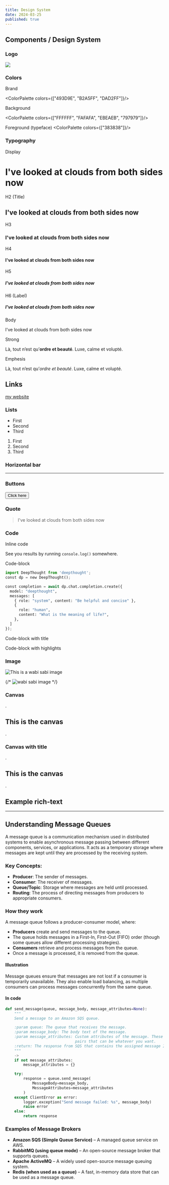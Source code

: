 ```yaml
---
title: Design System
date: 2024-03-25
published: true
---
```




## Components / Design System

### Logo

<img src="/logo.png"/>

### Colors
Brand

<ColorPalette colors={["493D9E", "B2A5FF", "DAD2FF"]}/>

Background

<ColorPalette colors={["FFFFFF", "FAFAFA", "EBEAEB", "797979"]}/>

Foreground (typeface)
<ColorPalette colors={["383838"]}/>


### Typography

Display
# I've looked at clouds from both sides now

H2 (Title)
## I've looked at clouds from both sides now

H3
### I've looked at clouds from both sides now

H4
#### I've looked at clouds from both sides now

H5
##### I've looked at clouds from both sides now

H6 (Label)
##### I've looked at clouds from both sides now

Body

I've looked at clouds from both sides now

Strong

Là, tout n’est qu’**ordre et beauté**. Luxe, calme et volupté.

Emphesis

Là, tout n’est qu’*ordre et beauté*. Luxe, calme et volupté.

## Links

[my website](https://rurangiza.com)


### Lists

- First
- Second
- Third

1. First
2. Second
3. Third

### Horizontal bar

---

### Buttons

<Button>Click here</Button>

### Quote

> I've looked at clouds from both sides now

### Code

Inline code

See you results by running `console.log()` somewhere.

Code-block

```py title="llm.py" showLineNumbers
import DeepThought from 'deepthought';
const dp = new DeepThought();

const completion = await dp.chat.completion.create({
  model: "deepthought",
  messages: [
    { role: "system", content: "Be helpful and concise" },
    {
      role: "human",
      content: "What is the meaning of life?",
    },
  ]
});
```

Code-block with title

Code-block with highlights

### Image

![This is a wabi sabi image](/images/wabisabi.jpeg)

{/* <Image src={im_wabi_sabi} width={500} height={200} alt="wabi sabi image"/> */}


### Canvas
<Canvas>
  <span> .</span>
  <h2>This is the canvas</h2>
  <span> .</span>
</Canvas>

### Canvas with title
<Canvas title="An amazing title">
  <span> .</span>
  <h2>This is the canvas</h2>
  <span> .</span>
</Canvas>

## Example rich-text

---


## Understanding Message Queues
A message queue is a communication mechanism used in distributed systems to enable asynchronous message passing between different components, services, or applications. It acts as a temporary storage where messages are kept until they are processed by the receiving system.

### Key Concepts:

- **Producer**: The sender of messages.
- **Consumer**: The receiver of messages.
- **Queue/Topic**: Storage where messages are held until processed.
- **Routing**: The process of directing messages from producers to appropriate consumers.

### How they work
A message queue follows a producer-consumer model, where:

- **Producers** create and send messages to the queue.
- The queue holds messages in a First-In, First-Out (FIFO) order (though some queues allow different processing strategies).
- **Consumers** retrieve and process messages from the queue.
- Once a message is processed, it is removed from the queue.

#### Illustration
<Canvas></Canvas>

Message queues ensure that messages are not lost if a consumer is temporarily unavailable. They also enable load balancing, as multiple consumers can process messages concurrently from the same queue.

#### In code

```py title="Send SQS Message" showLineNumbers {16}
def send_message(queue, message_body, message_attributes=None):
    """
    Send a message to an Amazon SQS queue.

    :param queue: The queue that receives the message.
    :param message_body: The body text of the message.
    :param message_attributes: Custom attributes of the message. These are key-value
                               pairs that can be whatever you want.
    :return: The response from SQS that contains the assigned message ID.
    """
    -> 
    if not message_attributes:
        message_attributes = {}

    try:
        response = queue.send_message(
            MessageBody=message_body,
            MessageAttributes=message_attributes
        )
    except ClientError as error:
        logger.exception("Send message failed: %s", message_body)
        raise error
    else:
        return response
```

### Examples of Message Brokers
- **Amazon SQS (Simple Queue Service)** – A managed queue service on AWS.
- **RabbitMQ (using queue mode)** – An open-source message broker that supports queues.
- **Apache ActiveMQ** – A widely used open-source message queuing system.
- **Redis (when used as a queue)** – A fast, in-memory data store that can be used as a message queue.

[^1]: [Wikipedia](https://en.wikipedia.org/wiki/Message_broker): Message broker